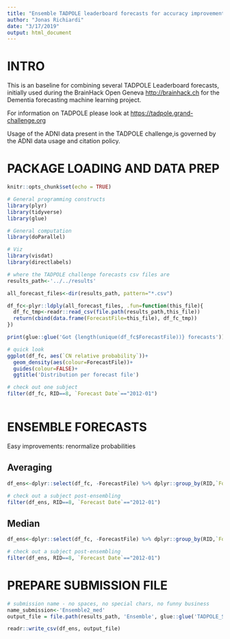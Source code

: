 ```yaml
---
title: "Ensemble TADPOLE leaderboard forecasts for accuracy improvement"
author: "Jonas Richiardi"
date: "3/17/2019"
output: html_document
---
```


# INTRO

This is an baseline for combining several TADPOLE Leaderboard forecasts, initially used during the BrainHack Open Geneva <http://brainhack.ch> for the Dementia forecasting machine learning project.

For information on TADPOLE please look at <https://tadpole.grand-challenge.org>

Usage of the ADNI data present in the TADPOLE challenge,is governed by the ADNI data usage and citation policy.

# PACKAGE LOADING AND DATA PREP

```r
knitr::opts_chunk$set(echo = TRUE)

# General programming constructs
library(plyr)
library(tidyverse)
library(glue)

# General computation
library(doParallel)

# Viz
library(visdat)
library(directlabels)

# where the TADPOLE challenge forecasts csv files are
results_path<-'../../results'

all_forecast_files<-dir(results_path, pattern="*.csv")

df_fc<-plyr::ldply(all_forecast_files, .fun=function(this_file){
  df_fc_tmp<-readr::read_csv(file.path(results_path,this_file))
  return(cbind(data.frame(ForecastFile=this_file), df_fc_tmp))
})

print(glue::glue('Got {length(unique(df_fc$ForecastFile))} forecasts'))

# quick look
ggplot(df_fc, aes(`CN relative probability`))+
  geom_density(aes(colour=ForecastFile))+
  guides(colour=FALSE)+
  ggtitle('Distribution per forecast file')

# check out one subject
filter(df_fc, RID==8, `Forecast Date`=="2012-01")



```


# ENSEMBLE FORECASTS

Easy improvements: renormalize probabilities

## Averaging

```r

df_ens<-dplyr::select(df_fc, -ForecastFile) %>% dplyr::group_by(RID,`Forecast Month`,`Forecast Date`) %>% dplyr::summarise_if(is.numeric, mean, na.rm = TRUE) %>% ungroup()

# check out a subject post-ensembling
filter(df_ens, RID==8, `Forecast Date`=="2012-01")


```

## Median 


```r

df_ens<-dplyr::select(df_fc, -ForecastFile) %>% dplyr::group_by(RID,`Forecast Month`,`Forecast Date`) %>% dplyr::summarise_if(is.numeric, median, na.rm = TRUE) %>% ungroup()

# check out a subject post-ensembling
filter(df_ens, RID==8, `Forecast Date`=="2012-01")


```


# PREPARE SUBMISSION FILE 

```r

# submission name - no spaces, no special chars, no funny business
name_submission<-'Ensemble2_med'
output_file = file.path(results_path, 'Ensemble', glue::glue('TADPOLE_Submission_Leaderboard_{name_submission}.csv'))

readr::write_csv(df_ens, output_file)


```

